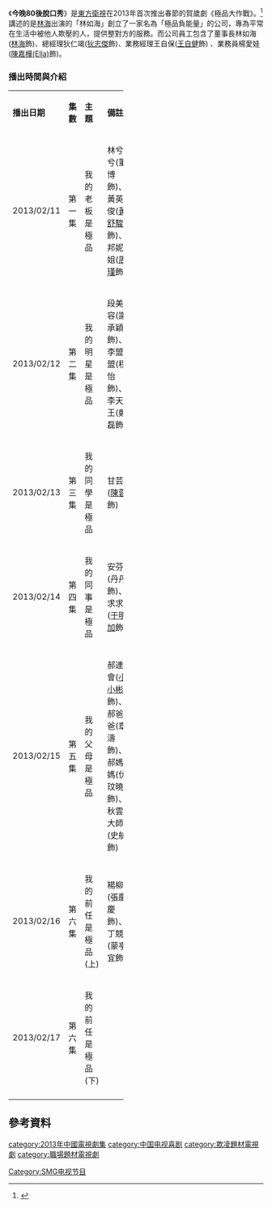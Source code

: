 {{Infobox Film
| name = 極品大作戰
| original_name = 
| image = 極品大作戰.jpg
| caption = 
| alt =
| director       = [[饶晓志|饶晓志]]
| producer       = 
| co-producer    = 
| writer         = 
| starring       = [[陳嘉樺|陳嘉樺(Ella)]]、[[王自健|王自健]]、[[林海|林海]]、[[狄志傑|狄志傑]]
| music          = 
| cinematography = 
| editing        = 
| first_run      = 
| distributor    = 
| released       = {{start date|2013||}}
| runtime        = 
| country        = {{CHN}}
| language       = [[中文|中文]]
| budget         = 
| gross          = 
| followed_by = 
}}
《'''今晚80後脫口秀'''》是[[東方衛視|東方衛視]]在2013年首次推出春節的賀歲劇《極品大作戰》。<ref>{{Cite web |url=http://soushi.tv.cntv.cn/2013/02/04/ARTI1359943795893378.shtml |title=賀歲劇《極品大作戰》六大極品爆笑新年 |access-date=2016-05-18 |archive-date=2019-06-01 |archive-url=https://web.archive.org/web/20190601234212/http://soushi.tv.cntv.cn/2013/02/04/ARTI1359943795893378.shtml |dead-url=no }}</ref>講述的是[[林海|林海]]出演的「林如海」創立了一家名為「極品負能量」的公司，專為平常在生活中被他人欺壓的人，提供整對方的服務。而公司員工包含了董事長林如海([[林海|林海]]飾)、總經理狄仁竭([[狄志傑|狄志傑]]飾)、業務經理王自保([[王自健|王自健]]飾) 、業務員楊愛娃([[陳嘉樺|陳嘉樺(Ella)]]飾)。

=== 播出時間與介紹 ===
{|class="wikitable" width="70%"
|- style="background:green; color:snow" align=center 
|width="10%"|'''播出日期''' || width="10%"|'''集數''' || width="15%"|'''主題'''||width="30%"|'''備註'''

|-
|2013/02/11||第一集||我的老板是極品||林兮兮(董博飾)、黃英俊([[黃舒駿|黃舒駿]]飾)、邦妮姐([[周瑾|周瑾]]飾)
|-
|2013/02/12||第二集||我的明星是極品||段美容(謝承穎飾)、李盟盟(程怡飾)、李天王(鄭磊飾)
|-
|2013/02/13||第三集||我的同學是極品||甘芸([[陳蓉|陳蓉]]飾)
|-
|2013/02/14||第四集||我的同事是極品||安芬(丹丹飾)、求求([[于明加|于明加]]飾)
|-
|2013/02/15||第五集||我的父母是極品||郝連會([[小小彬|小小彬]]飾)、郝爸爸(章濤飾)、郝媽媽(伏玟曉飾)、秋雲大師(史航飾)
|-
|2013/02/16||第六集||我的前任是極品(上)||楊柳(張慶慶飾)、丁競(蒙亭宜飾)
|-
|2013/02/17||第六集||我的前任是極品(下)||
|-
|}

== 參考資料 ==
{{reflist}}
{{S.H.E}}
{{陳嘉樺}}
{{东方卫视电视剧}}
{{DEFAULTSORT:JI極}}
[[category:2013年中國電視劇集|category:2013年中國電視劇集]]
[[Category:SMG电视节目|Category:SMG电视节目]]
[[category:中国电视喜剧|category:中国电视喜剧]]
[[category:欺凌題材電視劇|category:欺凌題材電視劇]]
[[category:職場題材電視劇|category:職場題材電視劇]]